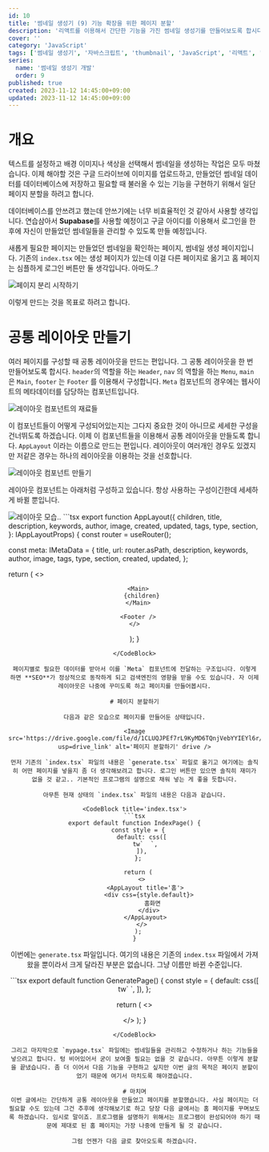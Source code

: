 ```yaml
---
id: 10
title: '썸네일 생성기 (9) 기능 확장을 위한 페이지 분할'
description: '리액트를 이용해서 간단한 기능을 가진 썸네일 생성기를 만들어보도록 합시다. 이번 글에서는 기능 확장을 위해서 페이지를 분할하는 시간을 가져봅니다.'
cover: ''
category: 'JavaScript'
tags: ['썸네일 생성기', '자바스크립트', 'thumbnail', 'JavaScript', '리액트', 'React', '구글 API', '구글 클라우드 콘솔', 'Googleapis']
series:
  name: '썸네일 생성기 개발'
  order: 9
published: true
created: 2023-11-12 14:45:00+09:00
updated: 2023-11-12 14:45:00+09:00
---
```

# 개요
텍스트를 설정하고 배경 이미지나 색상을 선택해서 썸네일을 생성하는 작업은 모두 마쳤습니다. 이제 해야할 것은 구글 드라이브에 이미지를 업로드하고, 만들었던 썸네일 데이터를 데이터베이스에 저장하고 필요할 때 불러올 수 있는 기능을 구현하기 위해서 일단 페이지 분할을 하려고 합니다.

데이터베이스를 안쓰려고 했는데 안쓰기에는 너무 비효율적인 것 같아서 사용할 생각입니다. 연습삼아서 **Supabase**를 사용할 예정이고 구글 아이디를 이용해서 로그인을 한 후에 자신이 만들었던 썸네일들을 관리할 수 있도록 만들 예정입니다.

새롭게 필요한 페이지는 만들었던 썸네일을 확인하는 페이지, 썸네일 생성 페이지입니다. 기존의 `index.tsx` 에는 생성 페이지가 있는데 이걸 다른 페이지로 옮기고 홈 페이지는 심플하게 로그인 버튼만 둘 생각입니다. 아마도..?

<Image src='https://drive.google.com/file/d/1FELWuQWKPX6Bbmy1kjDiIR29vUu5hcV1/view?usp=drive_link' alt='페이지 분리 시작하기' drive />

이렇게 만드는 것을 목표로 하려고 합니다.

# 공통 레이아웃 만들기
여러 페이지를 구성할 때 공통 레이아웃을 만드는 편입니다. 그 공통 레이아웃을 한 번 만들어보도록 합시다. `header`의 역할을 하는 `Header`, `nav` 의 역할을 하는 `Menu`, `main` 은 `Main`, `footer` 는 `Footer` 를 이용해서 구성합니다. `Meta` 컴포넌트의 경우에는 웹사이트의 메타데이터를 담당하는 컴포넌트입니다.

<Image src='https://drive.google.com/file/d/14GcNsPOnMzFY7tX4M-IxDK6Fd4xYwBOd/view?usp=drive_link' alt='레이아웃 컴포넌트의 재료들' drive />

이 컴포넌트들이 어떻게 구성되어있는지는 그다지 중요한 것이 아니므로 세세한 구성을 건너뛰도록 하겠습니다. 이제 이 컴포넌트들을 이용해서 공통 레이아웃을 만들도록 합니다. `AppLayout` 이라는 이름으로 만드는 편입니다. 레이아웃이 여러개인 경우도 있겠지만 저같은 경우는 하나의 레이아웃을 이용하는 것을 선호합니다.

<Image src='https://drive.google.com/file/d/18JNJqWllY6ZSDOpBSWqIKURdsF3dIGdZ/view?usp=drive_link' alt='레이아웃 컴포넌트 만들기' drive />

레이아웃 컴포넌트는 아래처럼 구성하고 있습니다. 항상 사용하는 구성이긴한데 세세하게 바뀔 뿐입니다.

<Image src='https://drive.google.com/file/d/1Z3R18B0b1iTkx-FsVs9nP1vsXIYFVwTJ/view?usp=drive_link' alt='레이아웃 모습..' drive />

<CodeBlock title='AppLayout.tsx'>
```tsx
export function AppLayout({
  children, title, description, keywords, author, image, created, updated, tags, type, section,
}: IAppLayoutProps) {
  const router = useRouter();

  const meta: IMetaData = {
    title,
    url: router.asPath,
    description,
    keywords,
    author,
    image,
    tags,
    type,
    section,
    created,
    updated,
  };

  return (
    <>
      <Meta meta={meta} />
      <Header />

      <Main>
        {children}
      </Main>

      <Footer />
    </>
  );
}
```
</CodeBlock>

페이지별로 필요한 데이터를 받아서 이를 `Meta` 컴포넌트에 전달하는 구조입니다. 이렇게 하면 **SEO**가 정상적으로 동작하게 되고 검색엔진의 영향을 받을 수도 있습니다. 자 이제 레이아웃은 나중에 꾸미도록 하고 페이지를 만들어봅시다.

# 페이지 분할하기

다음과 같은 모습으로 페이지를 만들어둔 상태입니다.

<Image src='https://drive.google.com/file/d/1CLUQJPEf7rL9KyMD6TQnjVebYYIEYl6r/view?usp=drive_link' alt='페이지 분할하기' drive />

먼저 기존의 `index.tsx` 파일의 내용은 `generate.tsx` 파일로 옮기고 여기에는 솔직히 어떤 페이지를 넣을지 좀 더 생각해보려고 합니다. 로그인 버튼만 있으면 솔직히 재미가 없을 것 같고.. 기본적인 프로그램의 설명으로 채워 넣는 게 좋을 듯합니다.

아무튼 현재 상태의 `index.tsx` 파일의 내용은 다음과 같습니다.

<CodeBlock title='index.tsx'>
```tsx
export default function IndexPage() {
  const style = {
    default: css([
      tw`  `,
    ]),
  };

  return (
    <>
      <AppLayout title='홈'>
        <div css={style.default}>
          홈화면
        </div>
      </AppLayout>
    </>
  );
}
```
</CodeBlock>

이번에는 `generate.tsx` 파일입니다. 여기의 내용은 기존의 `index.tsx` 파일에서 가져왔을 뿐이라서 크게 달라진 부분은 없습니다. 그냥 이름만 바뀐 수준입니다.

<CodeBlock title='generate.tsx'>
```tsx
export default function GeneratePage() {
  const style = {
    default: css([
      tw`  `,
    ]),
  };

  return (
    <>
      <AppLayout title='생성하기'>
        <div css={style.default}>
          <Thumbnail />
          <TextConfig />
          <BackgroundConfig />
        </div>
      </AppLayout>
    </>
  );
}
```
</CodeBlock>

그리고 마지막으로 `mypage.tsx` 파일에는 썸네일들을 관리하고 수정하거나 하는 기능들을 넣으려고 합니다. 텅 비어있어서 굳이 보여줄 필요는 없을 것 같습니다. 아무튼 이렇게 분할을 끝냈습니다. 좀 더 이어서 다음 기능을 구현하고 싶지만 이번 글의 목적은 페이지 분할이었기 때문에 여기서 마치도록 해야겠습니다.

# 마치며
이번 글에서는 간단하게 공통 레이아웃을 만들었고 페이지를 분할했습니다. 사실 페이지는 더 필요할 수도 있는데 그건 추후에 생각해보기로 하고 당장 다음 글에서는 홈 페이지를 꾸며보도록 하겠습니다. 임시로 말이죠. 프로그램을 설명하기 위해서는 프로그램이 완성되어야 하기 때문에 제대로 된 홈 페이지는 가장 나중에 만들게 될 것 같습니다.

그럼 언젠가 다음 글로 찾아오도록 하겠습니다.
